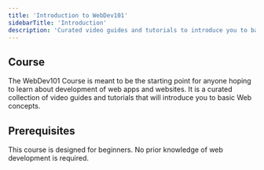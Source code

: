 ```yaml
---
title: 'Introduction to WebDev101'
sidebarTitle: 'Introduction'
description: 'Curated video guides and tutorials to introduce you to basic Web concepts.'
---
```


## Course

The WebDev101 Course is meant to be the starting point for anyone hoping to learn about development of web apps and websites. It is a curated collection of video guides and tutorials that will introduce you to basic Web concepts.

## Prerequisites

This course is designed for beginners. No prior knowledge of web development is required.